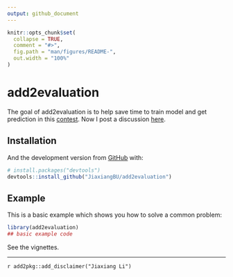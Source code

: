 ```yaml
---
output: github_document
---
```


<!-- README.md is generated from README.Rmd. Please edit that file -->

```r
knitr::opts_chunk$set(
  collapse = TRUE,
  comment = "#>",
  fig.path = "man/figures/README-",
  out.width = "100%"
)
```
# add2evaluation

<!-- badges: start -->
<!-- badges: end -->

The goal of add2evaluation is to 
help save time to train model and get prediction in this [contest](www.dcjingsai.com/common/cmpt/国能日新光伏功率预测大赛_竞赛信息.html).
Now I post a discussion [here](http://www.dcjingsai.com/common/bbs/topicDetails.html?tid=2515).

## Installation

And the development version from [GitHub](https://github.com/) with:

``` r
# install.packages("devtools")
devtools::install_github("JiaxiangBU/add2evaluation")
```
## Example

This is a basic example which shows you how to solve a common problem:

```r
library(add2evaluation)
## basic example code
```

See the vignettes.

***

`r add2pkg::add_disclaimer("Jiaxiang Li")`
